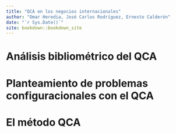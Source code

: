 ```yaml
--- 
title: "QCA en los negocios internacionales"
author: "Omar Heredia, José Carlos Rodríguez, Ernesto Calderón"
date: "`r Sys.Date()`"
site: bookdown::bookdown_site
---
```


# Análisis bibliométrico del QCA


<!--chapter:end:index.Rmd-->

# Planteamiento de problemas configuracionales con el QCA


<!--chapter:end:02-tears.Rmd-->

# El método QCA

<!--chapter:end:03-race.Rmd-->

